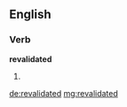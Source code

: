 ==English==

===Verb===
'''revalidated'''

# {{past of|[[revalidate]]}}

[[de:revalidated]]
[[mg:revalidated]]